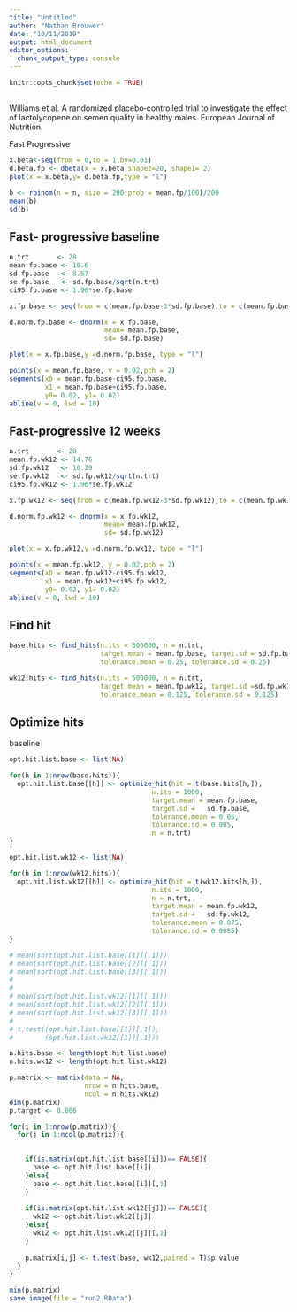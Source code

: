 ---
title: "Untitled"
author: "Nathan Brouwer"
date: "10/11/2019"
output: html_document
editor_options: 
  chunk_output_type: console
---

```{r setup, include=FALSE}
knitr::opts_chunk$set(echo = TRUE)
```

##


Williams et al. A randomized placebo‑controlled trial to investigate the effect
of lactolycopene on semen quality in healthy males. European Journal of Nutrition.


Fast Progressive

```{r}
x.beta<-seq(from = 0,to = 1,by=0.01)
d.beta.fp <- dbeta(x = x.beta,shape2=20, shape1= 2)
plot(x = x.beta,y= d.beta.fp,type = "l")
```

```{r}
b <- rbinom(n = n, size = 200,prob = mean.fp/100)/200
mean(b)
sd(b)
```




## Fast- progressive baseline

```{r}

n.trt       <- 28
mean.fp.base <- 10.6
sd.fp.base   <- 8.57
se.fp.base   <- sd.fp.base/sqrt(n.trt)
ci95.fp.base <- 1.96*se.fp.base

x.fp.base <- seq(from = c(mean.fp.base-3*sd.fp.base),to = c(mean.fp.base+3*sd.fp.base),by = 0.1)

d.norm.fp.base <- dnorm(x = x.fp.base,
                        mean= mean.fp.base, 
                        sd= sd.fp.base)

plot(x = x.fp.base,y =d.norm.fp.base, type = "l")

points(x = mean.fp.base, y = 0.02,pch = 2)
segments(x0 = mean.fp.base-ci95.fp.base,
         x1 = mean.fp.base+ci95.fp.base,
         y0= 0.02, y1= 0.02)
abline(v = 0, lwd = 10)
```


## Fast-progressive 12 weeks


```{r}

n.trt       <- 28
mean.fp.wk12 <- 14.76
sd.fp.wk12   <- 10.29
se.fp.wk12   <- sd.fp.wk12/sqrt(n.trt)
ci95.fp.wk12 <- 1.96*se.fp.wk12

x.fp.wk12 <- seq(from = c(mean.fp.wk12-3*sd.fp.wk12),to = c(mean.fp.wk12+3*sd.fp.wk12),by = 0.1)

d.norm.fp.wk12 <- dnorm(x = x.fp.wk12,
                        mean= mean.fp.wk12, 
                        sd= sd.fp.wk12)

plot(x = x.fp.wk12,y =d.norm.fp.wk12, type = "l")

points(x = mean.fp.wk12, y = 0.02,pch = 2)
segments(x0 = mean.fp.wk12-ci95.fp.wk12,
         x1 = mean.fp.wk12+ci95.fp.wk12,
         y0= 0.02, y1= 0.02)
abline(v = 0, lwd = 10)
```

## Find hit

```{r}
base.hits <- find_hits(n.its = 500000, n = n.trt, 
                       target.mean = mean.fp.base, target.sd = sd.fp.base,
                       tolerance.mean = 0.25, tolerance.sd = 0.25)
```


```{r}
wk12.hits <- find_hits(n.its = 500000, n = n.trt, 
                       target.mean = mean.fp.wk12, target.sd =sd.fp.wk12,
                       tolerance.mean = 0.125, tolerance.sd = 0.125)
```

## Optimize hits


baseline

```{r}
opt.hit.list.base <- list(NA)

for(h in 1:nrow(base.hits)){
  opt.hit.list.base[[h]] <- optimize_hit(hit = t(base.hits[h,]),
                                    n.its = 1000,
                                    target.mean = mean.fp.base,
                                    target.sd =   sd.fp.base,
                                    tolerance.mean = 0.05,
                                    tolerance.sd = 0.005,
                                    n = n.trt)
}

```


```{r}
opt.hit.list.wk12 <- list(NA)

for(h in 1:nrow(wk12.hits)){
  opt.hit.list.wk12[[h]] <- optimize_hit(hit = t(wk12.hits[h,]),
                                    n.its = 1000,
                                    n = n.trt,
                                    target.mean = mean.fp.wk12,
                                    target.sd =   sd.fp.wk12,
                                    tolerance.mean = 0.075,
                                    tolerance.sd = 0.0085)
}

```


```{r}
# mean(sort(opt.hit.list.base[[1]][,1]))
# mean(sort(opt.hit.list.base[[2]][,1]))
# mean(sort(opt.hit.list.base[[3]][,1]))
# 
# 
# mean(sort(opt.hit.list.wk12[[1]][,1]))
# mean(sort(opt.hit.list.wk12[[2]][,1]))
# mean(sort(opt.hit.list.wk12[[3]][,1]))
# 
# t.test((opt.hit.list.base[[1]][,1]),
#        (opt.hit.list.wk12[[1]][,1]))
```


```{r}
n.hits.base <- length(opt.hit.list.base)
n.hits.wk12 <- length(opt.hit.list.wk12)

p.matrix <- matrix(data = NA, 
                   nrow = n.hits.base,
                   ncol = n.hits.wk12)
dim(p.matrix)
p.target <- 0.006

for(i in 1:nrow(p.matrix)){
  for(j in 1:ncol(p.matrix)){

    
    if(is.matrix(opt.hit.list.base[[i]])== FALSE){
      base <- opt.hit.list.base[[i]]
    }else{
      base <- opt.hit.list.base[[i]][,1]
    }
    
    if(is.matrix(opt.hit.list.wk12[[j]])== FALSE){
      wk12 <- opt.hit.list.wk12[[j]]
    }else{
      wk12 <- opt.hit.list.wk12[[j]][,1]
    }
    
    p.matrix[i,j] <- t.test(base, wk12,paired = T)$p.value
  }
}

min(p.matrix)
save.image(file = "run2.RData")

```



```{r}

```




```{r}

```

